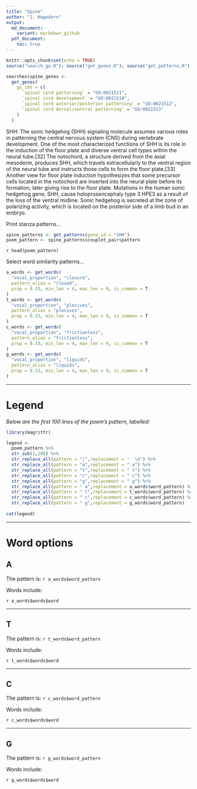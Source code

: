 ```yaml
---
title: "Spine"
author: "J. Hagedorn"
output: 
  md_document:
    variant: markdown_github
  pdf_document:
    toc: true
---
```


```r
knitr::opts_chunk$set(echo = TRUE)
source("search_go.R"); source("get_genes.R"); source("get_patterns.R"); source("get_words.R")
```

```r
searches$spine_genes <-
  get_genes(
    go_ids = c(
      `spinal cord patterning` = "GO:0021511",
      `spinal cord development` = "GO:0021510",
      `spinal cord anterior/posterior patterning` = "GO:0021512",
      `spinal cord dorsal/ventral patterning` = "GO:0021513"
    )
  )
```

SHH: The sonic hedgehog (SHH) signaling molecule assumes various roles in patterning the central nervous system (CNS) during vertebrate development. One of the most characterized functions of SHH is its role in the induction of the floor plate and diverse ventral cell types within the neural tube.[32] The notochord, a structure derived from the axial mesoderm, produces SHH, which travels extracellularly to the ventral region of the neural tube and instructs those cells to form the floor plate.[33] Another view for floor plate induction hypothesizes that some precursor cells located in the notochord are inserted into the neural plate before its formation, later giving rise to the floor plate.  Mutations in the human sonic hedgehog gene, SHH, cause holoprosencephaly type 3 HPE3 as a result of the loss of the ventral midline. Sonic hedgehog is secreted at the zone of polarizing activity, which is located on the posterior side of a limb bud in an embryo.

Print stanza patterns...

```r
spine_patterns <- get_patterns(gene_id = "SHH")
poem_pattern <- spine_patterns$couplet_pair$pattern
```

`r head(poem_pattern)`

Select word similarity patterns...
```r

a_words <- get_words(
  "vocal_proportion", "closure", 
  pattern_alias = "closed",
  prop = 0.33, min_len = 4, max_len = 9, is_common = T
)
t_words <- get_words(
  "vocal_proportion", "plosives", 
  pattern_alias = "plosives",
  prop = 0.33, min_len = 4, max_len = 9, is_common = T
)
c_words <- get_words(
  "vocal_proportion", "frictionless", 
  pattern_alias = "frictionless",
  prop = 0.33, min_len = 4, max_len = 9, is_common = T
)
g_words <- get_words(
  "vocal_proportion", "liquids", 
  pattern_alias = "liquids",
  prop = 0.33, min_len = 4, max_len = 9, is_common = T
)

```

---

# Legend

*Below are the first 100 lines of the poem's pattern, labelled:*

```r
library(magrittr)

legend <- 
  poem_pattern %>%
  str_sub(1,100) %>%
  str_replace_all(pattern = "|",replacement = "  \n") %>%
  str_replace_all(pattern = "a",replacement = " a") %>%
  str_replace_all(pattern = "t",replacement = " t") %>%
  str_replace_all(pattern = "c",replacement = " c") %>%
  str_replace_all(pattern = "g",replacement = " g") %>%
  str_replace_all(pattern = " a",replacement = a_words$word_pattern) %>%
  str_replace_all(pattern = " t",replacement = t_words$word_pattern) %>%
  str_replace_all(pattern = " c",replacement = c_words$word_pattern) %>%
  str_replace_all(pattern = " g",replacement = g_words$word_pattern) 
  
cat(legend)
```


---

# Word options

## A

The pattern is: `r a_words$word_pattern`

Words include:

`r a_words$words$word`

---

## T

The pattern is: `r t_words$word_pattern`

Words include:

`r t_words$words$word`

---

## C

The pattern is: `r c_words$word_pattern`

Words include:

`r c_words$words$word`

---

## G

The pattern is: `r g_words$word_pattern`

Words include:

`r g_words$words$word`
